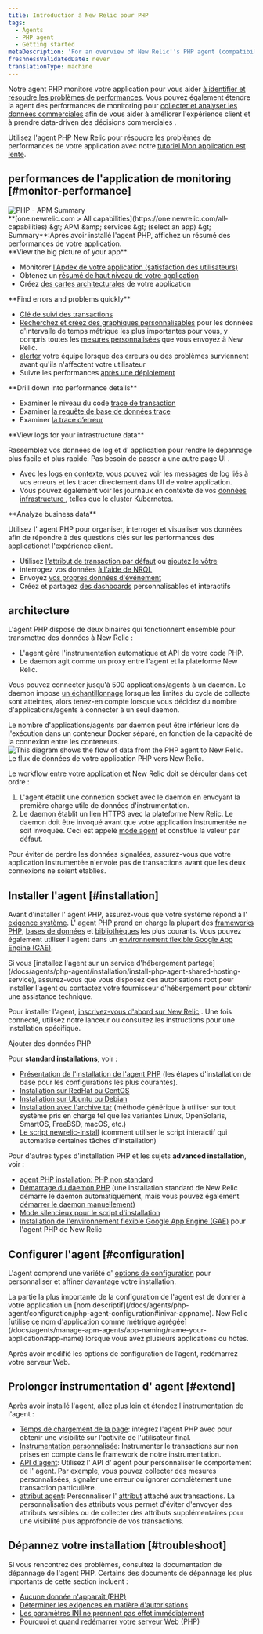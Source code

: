 ```yaml
---
title: Introduction à New Relic pour PHP
tags:
  - Agents
  - PHP agent
  - Getting started
metaDescription: 'For an overview of New Relic''s PHP agent (compatibility, requirements, installation, configuration, troubleshooting, known issues), start here.'
freshnessValidatedDate: never
translationType: machine
---
```


Notre agent PHP monitore votre application pour vous aider [à identifier et résoudre les problèmes de performances](#monitor-performance). Vous pouvez également étendre la agent des performances de monitoring pour [collecter et analyser les données commerciales](#business-data) afin de vous aider à améliorer l&apos;expérience client et à prendre data-driven des décisions commerciales .

Utilisez l&apos;agent PHP New Relic pour résoudre les problèmes de performances de votre application avec notre [tutoriel Mon application est lente](/docs/journey-app-slow/root-causes/).

## performances de l&apos;application de monitoring [#monitor-performance]

<img title="PHP - APM Summary" alt="PHP - APM Summary" src="/images/apm_screenshot-full_php-summary-page.webp" />

<figcaption>
  <DNT>**[one.newrelic.com &gt; All capabilities](https://one.newrelic.com/all-capabilities) &amp;gt; APM &amp;amp; services &amp;gt; (select an app) &amp;gt; Summary**</DNT>:Après avoir installé l&apos;agent PHP, affichez un résumé des performances de votre application.
</figcaption>

<DNT>
  **View the big picture of your app**
</DNT>

* Monitorer [l&apos;Apdex de votre application (satisfaction des utilisateurs)](/docs/apm/new-relic-apm/apdex/apdex-measuring-user-satisfaction)
* Obtenez un [résumé de haut niveau de votre application](/docs/apm/applications-menu/monitoring/apm-overview-page)
* Créez [des cartes architecturales](/docs/data-analysis/user-interface-functions/view-your-data/service-maps-visualize-monitor-apps-entire-architecture) de votre application

<DNT>
  **Find errors and problems quickly**
</DNT>

* [Clé de suivi des transactions](/docs/apm/transactions/key-transactions/key-transactions-tracking-important-transactions-or-events)
* [Recherchez et créez des graphiques personnalisables](/docs/insights/new-relic-insights/explore/metric-explorer-search-chart-metrics-sent-new-relic-agents) pour les données d&apos;intervalle de temps métrique les plus importantes pour vous, y compris toutes les [mesures personnalisées](/docs/agents/manage-apm-agents/agent-data/custom-metrics) que vous envoyez à New Relic.
* [alerter](/docs/alerts/alert-policies/understanding-alert-policies/alerting-new-relic) votre équipe lorsque des erreurs ou des problèmes surviennent avant qu&apos;ils n&apos;affectent votre utilisateur
* Suivre les performances [après une déploiement](/docs/agents/php-agent/features/recording-deployments-using-php-script)

<DNT>
  **Drill down into performance details**
</DNT>

* Examiner le niveau du code [trace de transaction](/docs/apm/transactions/transaction-traces/transaction-traces)
* Examiner [la requête de base de données trace](/docs/apm/transactions/transaction-traces/sql-statements)
* Examiner [la trace d’erreur](/docs/apm/applications-menu/events/viewing-apm-errors-error-traces)

<DNT>
  **View logs for your infrastructure data**
</DNT>

Rassemblez vos données de log et d&apos; application pour rendre le dépannage plus facile et plus rapide. Pas besoin de passer à une autre page UI .

* Avec [les logs en contexte](/docs/logs/logs-context/configure-logs-context-php/), vous pouvez voir les messages de log liés à vos erreurs et les tracer directement dans UI de votre application.
* Vous pouvez également voir les journaux en contexte de vos [données infrastructure ](/docs/logs/forward-logs/forward-your-logs-using-infrastructure-agent/), telles que le cluster Kubernetes.

<DNT>
  **Analyze business data**
</DNT>

Utilisez l&apos; agent PHP pour organiser, interroger et visualiser vos données afin de répondre à des questions clés sur les performances des applicationet l&apos;expérience client.

* Utilisez [l&apos;attribut de transaction par défaut](/docs/insights/new-relic-insights/decorating-events/apm-default-attributes-insights) ou [ajoutez le vôtre](/docs/insights/new-relic-insights/decorating-events/insights-custom-attributes)
* interrogez vos données [à l&apos;aide de NRQL](/docs/insights/new-relic-insights/using-new-relic-query-language/using-nrql)
* Envoyez [vos propres données d&apos;événement](/docs/insights/new-relic-insights/adding-querying-data/inserting-custom-events-new-relic-apm-agents#php-att)
* Créez et partagez [des dashboards](/docs/insights/new-relic-insights/managing-dashboards-data) personnalisables et interactifs

## architecture

L&apos;agent PHP dispose de deux binaires qui fonctionnent ensemble pour transmettre des données à New Relic :

* L&apos;agent gère l&apos;instrumentation automatique et API de votre code PHP.
* Le daemon agit comme un proxy entre l&apos;agent et la plateforme New Relic.

Vous pouvez connecter jusqu&apos;à 500 applications/agents à un daemon. Le daemon impose [un échantillonnage](/docs/agents/manage-apm-agents/agent-data/new-relic-events-limits-sampling) lorsque les limites du cycle de collecte sont atteintes, alors tenez-en compte lorsque vous décidez du nombre d&apos;applications/agents à connecter à un seul daemon.

<Callout variant="tip">
  Le nombre d&apos;applications/agents par daemon peut être inférieur lors de l&apos;exécution dans un conteneur Docker séparé, en fonction de la capacité de la connexion entre les conteneurs.
</Callout>

<img title="PHP agent diagram" alt="This diagram shows the flow of data from the PHP agent to New Relic." src="/images/apm_diagram_php-agent-diagram.webp" />

<figcaption>
  Le flux de données de votre application PHP vers New Relic.
</figcaption>

Le workflow entre votre application et New Relic doit se dérouler dans cet ordre :

1. L&apos;agent établit une connexion socket avec le daemon en envoyant la première charge utile de données d&apos;instrumentation.
2. Le daemon établit un lien HTTPS avec la plateforme New Relic. Le daemon doit être invoqué avant que votre application instrumentée ne soit invoquée. Ceci est appelé [mode agent](/docs/agents/php-agent/advanced-installation/starting-php-daemon-advanced) et constitue la valeur par défaut.

Pour éviter de perdre les données signalées, assurez-vous que votre application instrumentée n&apos;envoie pas de transactions avant que les deux connexions ne soient établies.

## Installer l&apos;agent [#installation]

Avant d&apos;installer l&apos; agent PHP, assurez-vous que votre système répond à l&apos; [exigence système](/docs/agents/php-agent/getting-started/php-agent-compatibility-requirements). L&apos; agent PHP prend en charge la plupart des [frameworks PHP](/docs/agents/php-agent/getting-started/php-agent-compatibility-requirements#frameworks), [bases de données](/docs/agents/php-agent/getting-started/php-agent-compatibility-requirements#databases) et [bibliothèques](/docs/agents/php-agent/getting-started/php-agent-compatibility-requirements#databases) les plus courants. Vous pouvez également utiliser l&apos;agent dans un [environnement flexible Google App Engine (GAE)](/docs/agents/php-agent/advanced-installation/install-new-relic-php-agent-gae-flexible-environment).

<Callout variant="tip">
  Si vous [installez l&apos;agent sur un service d&apos;hébergement partagé](/docs/agents/php-agent/installation/install-php-agent-shared-hosting-service), assurez-vous que vous disposez des autorisations root pour installer l&apos;agent ou contactez votre fournisseur d&apos;hébergement pour obtenir une assistance technique.
</Callout>

Pour installer l&apos;agent, [inscrivez-vous d&apos;abord sur New Relic](https://newrelic.com/signup) . Une fois connecté, utilisez notre lanceur ou consultez les instructions pour une installation spécifique.

<ButtonLink role="button" to="https://one.newrelic.com/marketplace/install-data-source?state=d1b7b1cb-4089-8af0-16b2-86c7072e2cae" variant="primary">
  Ajouter des données PHP
</ButtonLink>

Pour <DNT>**standard installations**</DNT>, voir :

* [Présentation de l&apos;installation de l&apos;agent PHP](/docs/agents/php-agent/installation/php-agent-installation-overview) (les étapes d&apos;installation de base pour les configurations les plus courantes).
* [Installation sur RedHat ou CentOS](/docs/agents/php-agent/installation/php-agent-installation-redhat-and-centos)
* [Installation sur Ubuntu ou Debian](/docs/agents/php-agent/installation/php-agent-installation-ubuntu-and-debian)
* [Installation avec l&apos;archive tar](/docs/agents/php-agent/installation/php-agent-installation-tar-file) (méthode générique à utiliser sur tout système pris en charge tel que les variantes Linux, OpenSolaris, SmartOS, FreeBSD, macOS, etc.)
* [Le script newrelic-install](/docs/agents/php-agent/installation/newrelic-install-script) (comment utiliser le script interactif qui automatise certaines tâches d&apos;installation)

Pour d&apos;autres types d&apos;installation PHP et les sujets <DNT>**advanced installation**</DNT>, voir :

* [agent PHP installation: PHP non standard](/docs/agents/php-agent/installation/php-agent-installation-non-standard-php)
* [Démarrage du daemon PHP](/docs/agents/php-agent/installation/starting-php-daemon-advanced) (une installation standard de New Relic démarre le daemon automatiquement, mais vous pouvez également [démarrer le daemon manuellement](/docs/agents/php-agent/installation/starting-php-daemon-advanced#selecting-external))
* [Mode silencieux pour le script d&apos;installation](/docs/agents/php-agent/installation/running-php-install-script-silent-mode)
* [Installation de l&apos;environnement flexible Google App Engine (GAE)](/docs/agents/php-agent/advanced-installation/install-new-relic-php-agent-gae-flexible-environment) pour l&apos;agent PHP de New Relic

## Configurer l&apos;agent [#configuration]

L&apos;agent comprend une variété d&apos; [options de configuration](/docs/agents/php-agent/configuration/php-agent-configuration) pour personnaliser et affiner davantage votre installation.

<Callout variant="tip">
  La partie la plus importante de la configuration de l&apos;agent est de donner à votre application un [nom descriptif](/docs/agents/php-agent/configuration/php-agent-configuration#inivar-appname). New Relic [utilise ce nom d&apos;application comme métrique agrégée](/docs/agents/manage-apm-agents/app-naming/name-your-application#app-name) lorsque vous avez plusieurs applications ou hôtes.
</Callout>

Après avoir modifié les options de configuration de l’agent, redémarrez votre serveur Web.

## Prolonger instrumentation d&apos; agent [#extend]

Après avoir installé l&apos;agent, allez plus loin et étendez l&apos;instrumentation de l&apos;agent :

* [Temps de chargement de la page](/docs/agents/php-agent/features/page-load-timing-php): intégrez l&apos;agent PHP avec [<InlinePopover type="browser" />](/docs/browser/new-relic-browser/getting-started/new-relic-browser)pour obtenir une visibilité sur l&apos;activité de l&apos;utilisateur final.
* [Instrumentation personnalisée](/docs/agents/php-agent/features/php-custom-instrumentation): Instrumenter le transactions sur non prises en compte dans le framework de notre instrumentation.
* [API d&apos;agent](/docs/agents/php-agent/configuration/php-agent-api): Utilisez l&apos; API d&apos; agent pour personnaliser le comportement de l&apos; agent. Par exemple, vous pouvez collecter des mesures personnalisées, signaler une erreur ou ignorer complètement une transaction particulière.
* [attribut agent](/docs/agents/php-agent/attributes/php-agent-attributes): Personnaliser l&apos; [attribut](/docs/agents/manage-apm-agents/agent-metrics/agent-attributes) attaché aux transactions. La personnalisation des attributs vous permet d&apos;éviter d&apos;envoyer des attributs sensibles ou de collecter des attributs supplémentaires pour une visibilité plus approfondie de vos transactions.

## Dépannez votre installation [#troubleshoot]

Si vous rencontrez des problèmes, consultez la documentation de dépannage de l&apos;agent PHP. Certains des documents de dépannage les plus importants de cette section incluent :

* [Aucune donnée n&apos;apparaît (PHP)](/docs/agents/php-agent/troubleshooting/no-data-appears-php)
* [Déterminer les exigences en matière d&apos;autorisations](/docs/agents/php-agent/troubleshooting/determining-permissions-requirements)
* [Les paramètres INI ne prennent pas effet immédiatement](/docs/agents/php-agent/troubleshooting/ini-settings-not-taking-effect-immediately)
* [Pourquoi et quand redémarrer votre serveur Web (PHP)](/docs/agents/php-agent/troubleshooting/why-when-restart-your-web-server-php)